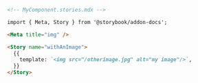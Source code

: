 ```md
<!-- MyComponent.stories.mdx -->

import { Meta, Story } from '@storybook/addon-docs';

<Meta title="img" />

<Story name="withAnImage">
  {{
    template: `<img src="/otherimage.jpg" alt="my image"/>`,
  }}
</Story>
```